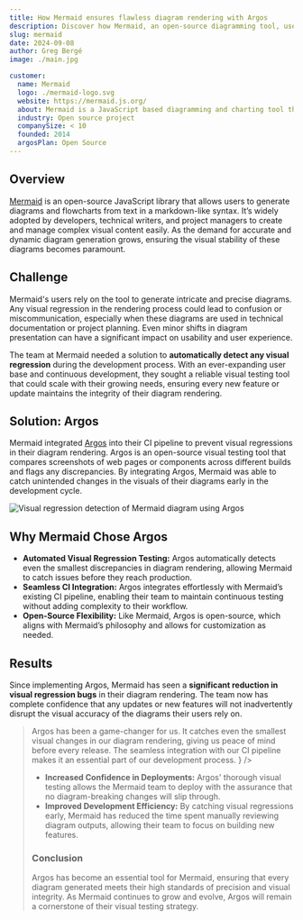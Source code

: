 ```yaml
---
title: How Mermaid ensures flawless diagram rendering with Argos
description: Discover how Mermaid, an open-source diagramming tool, uses Argos for automated visual regression testing to ensure flawless diagram rendering and prevent visual bugs.
slug: mermaid
date: 2024-09-08
author: Greg Bergé
image: ./main.jpg

customer:
  name: Mermaid
  logo: ./mermaid-logo.svg
  website: https://mermaid.js.org/
  about: Mermaid is a JavaScript based diagramming and charting tool that renders Markdown-inspired text definitions to create and modify diagrams dynamically.
  industry: Open source project
  companySize: < 10
  founded: 2014
  argosPlan: Open Source
---
```


## Overview

[Mermaid](https://mermaid.js.org/) is an open-source JavaScript library that allows users to generate diagrams and flowcharts from text in a markdown-like syntax. It’s widely adopted by developers, technical writers, and project managers to create and manage complex visual content easily. As the demand for accurate and dynamic diagram generation grows, ensuring the visual stability of these diagrams becomes paramount.

## Challenge

Mermaid's users rely on the tool to generate intricate and precise diagrams. Any visual regression in the rendering process could lead to confusion or miscommunication, especially when these diagrams are used in technical documentation or project planning. Even minor shifts in diagram presentation can have a significant impact on usability and user experience.

The team at Mermaid needed a solution to **automatically detect any visual regression** during the development process. With an ever-expanding user base and continuous development, they sought a reliable visual testing tool that could scale with their growing needs, ensuring every new feature or update maintains the integrity of their diagram rendering.

## Solution: Argos

Mermaid integrated [Argos](https://argos-ci.com/) into their CI pipeline to prevent visual regressions in their diagram rendering. Argos is an open-source visual testing tool that compares screenshots of web pages or components across different builds and flags any discrepancies. By integrating Argos, Mermaid was able to catch unintended changes in the visuals of their diagrams early in the development cycle.

![Visual regression detection of Mermaid diagram using Argos](/assets/customers/mermaid/argos-build.jpg)

## Why Mermaid Chose Argos

- **Automated Visual Regression Testing:** Argos automatically detects even the smallest discrepancies in diagram rendering, allowing Mermaid to catch issues before they reach production.
- **Seamless CI Integration:** Argos integrates effortlessly with Mermaid’s existing CI pipeline, enabling their team to maintain continuous testing without adding complexity to their workflow.
- **Open-Source Flexibility:** Like Mermaid, Argos is open-source, which aligns with Mermaid’s philosophy and allows for customization as needed.

## Results

Since implementing Argos, Mermaid has seen a **significant reduction in visual regression bugs** in their diagram rendering. The team now has complete confidence that any updates or new features will not inadvertently disrupt the visual accuracy of the diagrams their users rely on.

<Blockquote
  authorName="Sidharth Vinod"
  authorAvatar="/assets/customers/mermaid/sidharth.jpg"
  authorPosition="Founding engineer"
  companyName="MermaidChart"
  companyLogo="/assets/customers/mermaid/mermaid-logo.svg"
  quote={
    <>
      Argos has been a game-changer for us. It catches even the smallest visual
      changes in our diagram rendering, giving us peace of mind before every
      release. The seamless integration with our CI pipeline makes it an
      essential part of our development process.
    </>
  }
/>

- **Increased Confidence in Deployments:** Argos' thorough visual testing allows the Mermaid team to deploy with the assurance that no diagram-breaking changes will slip through.
- **Improved Development Efficiency:** By catching visual regressions early, Mermaid has reduced the time spent manually reviewing diagram outputs, allowing their team to focus on building new features.

### Conclusion

Argos has become an essential tool for Mermaid, ensuring that every diagram generated meets their high standards of precision and visual integrity. As Mermaid continues to grow and evolve, Argos will remain a cornerstone of their visual testing strategy.
